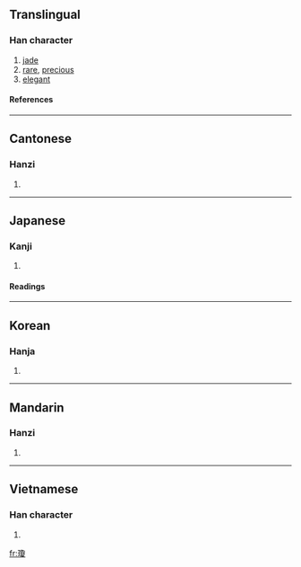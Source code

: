 {{see|琼}}

==Translingual==
===Han character===
{{Han char|rn=96|rad=玉|as=15|sn=19|four=1714<sub>7</sub>|canj=一土弓月水 (MGNBE)}}
# [[jade]]
# [[rare]], [[precious]]
# [[elegant]]
====References====
{{Han ref|kx=0744.360|dkj=21328|dj=1153.160|hdz=21143.060|uh=74CA|ud=29898|bh=C3A3|bd=50083}}
----
==Cantonese==
===Hanzi===
{{yue-hanzi|jyut=|y=king4}}
# {{defn|Cantonese}}
----
==Japanese==
===Kanji===
{{ja-kanji|grade=|rs=玉15}}
# {{defn|Japanese}} 
====Readings====
{{ja-readings|on=[[けい]] (kei)|kun=[[たま]] (tama)}}
----
==Korean==
===Hanja===
{{ko-hanja|hangeul=경|eumhun=|rv=gyeong|mr=kyŏng|y=keyng}}
# {{defn|Korean}}
----
==Mandarin==
===Hanzi===
{{cmn-hanzi|sim=琼|pin=[[qióng]] (qiong2)|wg=ch'iung<sup>2</sup>}}
# {{defn|Mandarin}}
----
==Vietnamese==
===Han character===
{{vi-hantu|Quỳnh}}
# {{defn|Vietnamese}}

[[fr:瓊]]